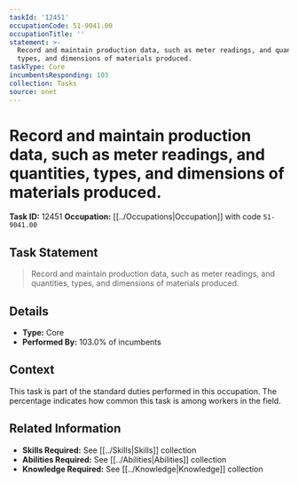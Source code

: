 ```yaml
---
taskId: '12451'
occupationCode: 51-9041.00
occupationTitle: ''
statement: >-
  Record and maintain production data, such as meter readings, and quantities,
  types, and dimensions of materials produced.
taskType: Core
incumbentsResponding: 103
collection: Tasks
source: onet
---
```

# Record and maintain production data, such as meter readings, and quantities, types, and dimensions of materials produced.

**Task ID:** 12451
**Occupation:** [[../Occupations|Occupation]] with code `51-9041.00`

## Task Statement

> Record and maintain production data, such as meter readings, and quantities, types, and dimensions of materials produced.

## Details

- **Type:** Core
- **Performed By:** 103.0% of incumbents

## Context

This task is part of the standard duties performed in this occupation. The percentage indicates how common this task is among workers in the field.

## Related Information

- **Skills Required:** See [[../Skills|Skills]] collection
- **Abilities Required:** See [[../Abilities|Abilities]] collection
- **Knowledge Required:** See [[../Knowledge|Knowledge]] collection
